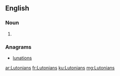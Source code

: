 ==English==

===Noun===
{{head|en|plural}}

# {{plural of|Lutonian|lang=en}}

===Anagrams===
* [[lunations#English|lunations]]

[[ar:Lutonians]]
[[fr:Lutonians]]
[[ku:Lutonians]]
[[mg:Lutonians]]